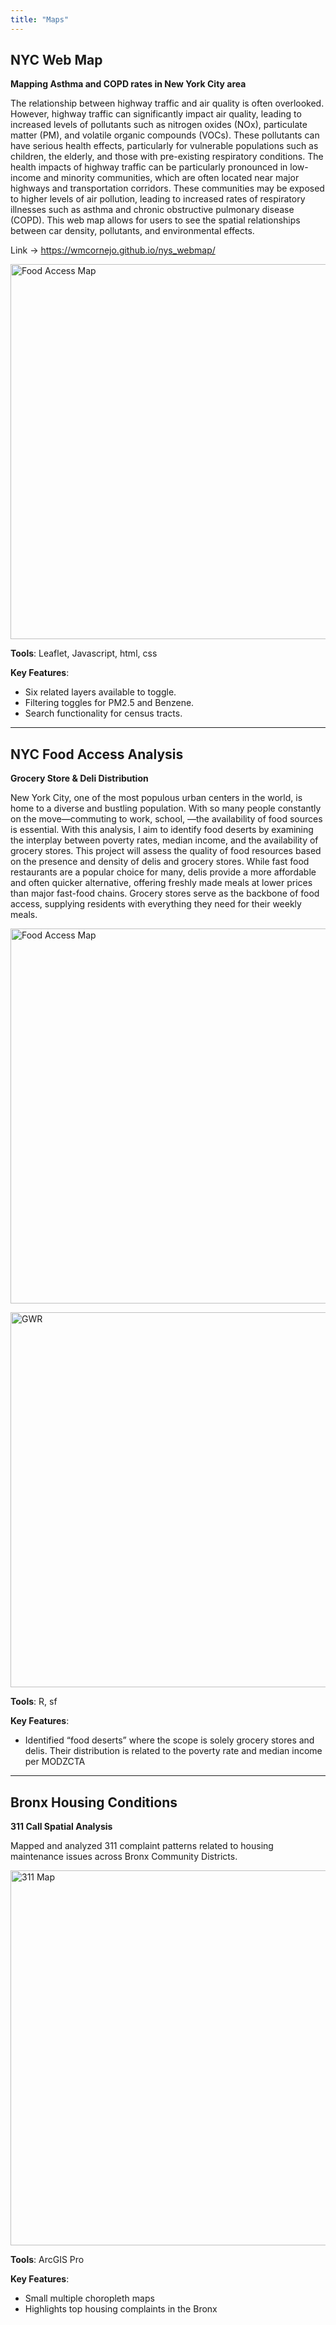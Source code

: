 ```yaml
---
title: "Maps"
---
```



## NYC Web Map

**Mapping Asthma and COPD rates in New York City area**

The relationship between highway traffic and air quality is often overlooked. However, highway traffic can significantly impact air quality, leading to increased levels of pollutants such as nitrogen oxides (NOx), particulate matter (PM), and volatile organic compounds (VOCs). These pollutants can have serious health effects, particularly for vulnerable populations such as children, the elderly, and those with pre-existing respiratory conditions. The health impacts of highway traffic can be particularly pronounced in low-income and minority communities, which are often located near major highways and transportation corridors. These communities may be exposed to higher levels of air pollution, leading to increased rates of respiratory illnesses such as asthma and chronic obstructive pulmonary disease (COPD). This web map allows for users to see the spatial relationships
between car density, pollutants, and environmental effects.

Link -> [https://wmcornejo.github.io/nys_webmap/](https://wmcornejo.github.io/nys_webmap/)

![Food Access Map](pictures/nys_webmap.png){.rounded .shadow width="600px"}\

**Tools**: Leaflet, Javascript, html, css

**Key Features**: 


- Six related layers available to toggle.
- Filtering toggles for PM2.5 and Benzene.
- Search functionality for census tracts.


------------------------------------------------------------------------

## NYC Food Access Analysis

**Grocery Store & Deli Distribution**

New York City, one of the most populous urban centers in the world, is home to a diverse and bustling population. With so many people constantly on the move—commuting to work, school, —the availability of food sources is essential. With this analysis, I aim to identify food deserts by examining the interplay between poverty rates, median income, and the availability of grocery stores. This project will assess the quality of food resources based on the presence and density of delis and grocery stores. While fast food restaurants are a popular choice for many, delis provide a more affordable and often quicker alternative, offering freshly made meals at lower prices than major fast-food chains. Grocery stores serve as the backbone of food access, supplying residents with everything they need for their weekly meals. 

![Food Access Map](pictures/fac_income.jpeg){.rounded .shadow width="600px"}\

![GWR](pictures/Rplot.jpeg){.rounded .shadow width="600px"}\


**Tools**: R, sf

**Key Features**:


- Identified "food deserts" where the scope is solely grocery stores and 
delis. Their distribution is related to the poverty rate and median income per MODZCTA


------------------------------------------------------------------------


## Bronx Housing Conditions

**311 Call Spatial Analysis**

Mapped and analyzed 311 complaint patterns related to housing maintenance issues across Bronx Community Districts.


![311 Map](pictures/Layout1.jpg){.rounded .shadow width="600px"}\


**Tools**: ArcGIS Pro

**Key Features**: 


- Small multiple choropleth maps 
- Highlights top housing complaints in the Bronx




